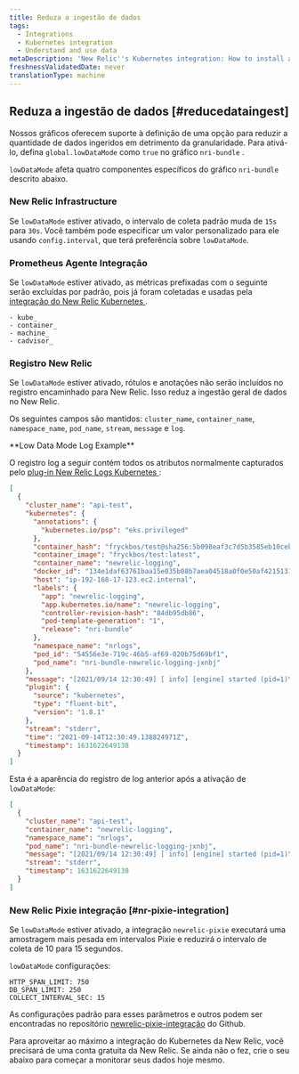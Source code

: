```yaml
---
title: Reduza a ingestão de dados
tags:
  - Integrations
  - Kubernetes integration
  - Understand and use data
metaDescription: 'New Relic''s Kubernetes integration: How to install and activate the integration, and what data is reported.'
freshnessValidatedDate: never
translationType: machine
---
```


## Reduza a ingestão de dados [#reducedataingest]

Nossos gráficos oferecem suporte à definição de uma opção para reduzir a quantidade de dados ingeridos em detrimento da granularidade. Para ativá-lo, defina `global.lowDataMode` como `true` no gráfico `nri-bundle` .

`lowDataMode` afeta quatro componentes específicos do gráfico `nri-bundle` descrito abaixo.

### New Relic Infrastructure

Se `lowDataMode` estiver ativado, o intervalo de coleta padrão muda de `15s` para `30s`. Você também pode especificar um valor personalizado para ele usando `config.interval`, que terá preferência sobre `lowDataMode`.

### Prometheus Agente Integração

Se `lowDataMode` estiver ativado, as métricas prefixadas com o seguinte serão excluídas por padrão, pois já foram coletadas e usadas pela [integração do New Relic Kubernetes ](/docs/integrations/kubernetes-integration/understand-use-data/find-use-your-kubernetes-data/#event-types).

```
- kube_
- container_
- machine_
- cadvisor_
```

### Registro New Relic

Se `lowDataMode` estiver ativado, rótulos e anotações não serão incluídos no registro encaminhado para New Relic. Isso reduz a ingestão geral de dados no New Relic.

Os seguintes campos são mantidos: `cluster_name`, `container_name`, `namespace_name`, `pod_name`, `stream`, `message` e `log`.

<DoNotTranslate>
  **Low Data Mode Log Example**
</DoNotTranslate>

O registro log a seguir contém todos os atributos normalmente capturados pelo [plug-in New Relic Logs Kubernetes ](/docs/logs/forward-logs/kubernetes-plugin-log-forwarding/):

```json
[
  {
    "cluster_name": "api-test",
    "kubernetes": {
      "annotations": {
        "kubernetes.io/psp": "eks.privileged"
      },
      "container_hash": "fryckbos/test@sha256:5b098eaf3c7d5b3585eb10cebee63665b6208bea31ef31a3f0856c5ffdda644b",
      "container_image": "fryckbos/test:latest",
      "container_name": "newrelic-logging",
      "docker_id": "134e1daf63761baa15e035b08b7aea04518a0f0e50af4215131a50c6a379a072",
      "host": "ip-192-168-17-123.ec2.internal",
      "labels": {
        "app": "newrelic-logging",
        "app.kubernetes.io/name": "newrelic-logging",
        "controller-revision-hash": "84db95db86",
        "pod-template-generation": "1",
        "release": "nri-bundle"
      },
      "namespace_name": "nrlogs",
      "pod_id": "54556e3e-719c-46b5-af69-020b75d69bf1",
      "pod_name": "nri-bundle-newrelic-logging-jxnbj"
    },
    "message": "[2021/09/14 12:30:49] [ info] [engine] started (pid=1)\n",
    "plugin": {
      "source": "kubernetes",
      "type": "fluent-bit",
      "version": "1.8.1"
    },
    "stream": "stderr",
    "time": "2021-09-14T12:30:49.138824971Z",
    "timestamp": 1631622649138
  }
]
```

Esta é a aparência do registro de log anterior após a ativação de `lowDataMode`:

```json
[
  {
    "cluster_name": "api-test",
    "container_name": "newrelic-logging",
    "namespace_name": "nrlogs",
    "pod_name": "nri-bundle-newrelic-logging-jxnbj",
    "message": "[2021/09/14 12:30:49] [ info] [engine] started (pid=1)\n",
    "stream": "stderr",
    "timestamp": 1631622649138
  }
]
```

### New Relic Pixie integração [#nr-pixie-integration]

Se `lowDataMode` estiver ativado, a integração `newrelic-pixie` executará uma amostragem mais pesada em intervalos Pixie e reduzirá o intervalo de coleta de 10 para 15 segundos.

`lowDataMode` configurações:

```
HTTP_SPAN_LIMIT: 750
DB_SPAN_LIMIT: 250
COLLECT_INTERVAL_SEC: 15
```

As configurações padrão para esses parâmetros e outros podem ser encontradas no repositório [newrelic-pixie-integração](https://github.com/newrelic/newrelic-pixie-integration) do Github.

Para aproveitar ao máximo a integração do Kubernetes da New Relic, você precisará de uma conta gratuita da New Relic. Se ainda não o fez, crie o seu abaixo para começar a monitorar seus dados hoje mesmo.